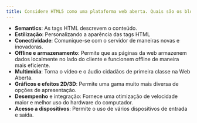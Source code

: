 ```yaml
---
title: Considere HTML5 como uma plataforma web aberta. Quais são os blocos de construção do HTML5?
---
```


-   **Semantics**: As tags HTML descrevem o conteúdo.
-   **Estilização**: Personalizando a aparência das tags HTML
-   **Conectividade**: Comunique-se com o servidor de maneiras novas e inovadoras.
-   **Offline e armazenamento**: Permite que as páginas da web armazenem dados localmente no lado do cliente e funcionem offline de maneira mais eficiente.
-   **Multimídia**: Torna o vídeo e o áudio cidadãos de primeira classe na Web Aberta.
-   **Gráficos e efeitos 2D/3D**: Permite uma gama muito mais diversa de opções de apresentação.
-   **Desempenho** e integração: Fornece uma otimização de velocidade maior e melhor uso do hardware do computador.
-   **Acesso a dispositivos**: Permite o uso de vários dispositivos de entrada e saída.
